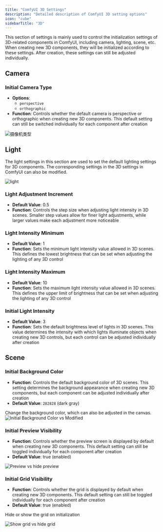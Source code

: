 ```yaml
---
title: "ComfyUI 3D Settings"
description: "Detailed description of ComfyUI 3D setting options"
icon: "cube"
sidebarTitle: "3D"
---
```


This section of settings is mainly used to control the initialization settings of 3D-related components in ComfyUI, including camera, lighting, scene, etc. When creating new 3D components, they will be initialized according to these settings. After creation, these settings can still be adjusted individually.

## Camera
  
### Initial Camera Type
- **Options**:   
  - `perspective`  
  - `orthographic` 
- **Function**: Controls whether the default camera is perspective or orthographic when creating new 3D components. This default setting can still be switched individually for each component after creation  

![摄像机类型](/images/interface/setting/3d/camera_type.jpg)


## Light

The light settings in this section are used to set the default lighting settings for 3D components. The corresponding settings in the 3D settings in ComfyUI can also be modified.

![light](/images/interface/setting/3d/light.jpg)

### Light Adjustment Increment
- **Default Value**: 0.5  
- **Function**: Controls the step size when adjusting light intensity in 3D scenes. Smaller step values allow for finer light adjustments, while larger values make each adjustment more noticeable  

### Light Intensity Minimum
- **Default Value**: 1  
- **Function**: Sets the minimum light intensity value allowed in 3D scenes. This defines the lowest brightness that can be set when adjusting the lighting of any 3D control  

### Light Intensity Maximum
- **Default Value**: 10  
- **Function**: Sets the maximum light intensity value allowed in 3D scenes. This defines the upper limit of brightness that can be set when adjusting the lighting of any 3D control  
  

### Initial Light Intensity
- **Default Value**: 3  
- **Function**: Sets the default brightness level of lights in 3D scenes. This value determines the intensity with which lights illuminate objects when creating new 3D controls, but each control can be adjusted individually after creation  
  

## Scene
  
### Initial Background Color    
- **Function**: Controls the default background color of 3D scenes. This setting determines the background appearance when creating new 3D components, but each component can be adjusted individually after creation  
- **Default Value**: `282828` (dark gray)  

Change the background color, which can also be adjusted in the canvas.
![Initial Background Color vs Modified](/images/interface/setting/3d/background_color.jpg)

### Initial Preview Visibility
- **Function**: Controls whether the preview screen is displayed by default when creating new 3D components. This default setting can still be toggled individually for each component after creation  
- **Default Value**: true (enabled)  

![Preview vs hide preview](/images/interface/setting/3d/hide_preview.jpg)

  
### Initial Grid Visibility
- **Function**: Controls whether the grid is displayed by default when creating new 3D components. This default setting can still be toggled individually for each component after creation  
- **Default Value**: true (enabled)

Hide or show the grid on initialization

![Show grid vs hide grid](/images/interface/setting/3d/hide_grid.jpg)
